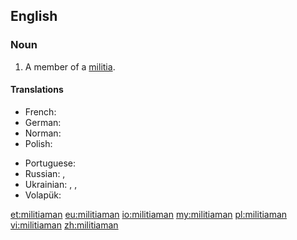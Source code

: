 ==English==

===Noun===
{{en-noun|militiamen}}

# A member of a [[militia]].

====Translations====
{{trans-top|member of a militia}}
* French: {{t+|fr|milicien|m}}
* German: {{t+|de|Milizionär|m}}
* Norman: {{t|nrf|milicien|m}}
* Polish: {{t|pl|milicjant|m}}
{{trans-mid}}
* Portuguese: {{t|pt|miliciano|m}}
* Russian: {{t+|ru|милиционе́р|m}}, {{t+|ru|ополче́нец|m}}
* Ukrainian: {{t|uk|міліціоне́р|m|sc=Cyrl}}, {{t|uk|міліція́нт|m|sc=Cyrl}}, {{t|uk|ополче́нець|m|sc=Cyrl}}
* Volapük: {{qualifier|male or female}} {{t|vo|sifanakomipan}}
{{trans-bottom}}

[[et:militiaman]]
[[eu:militiaman]]
[[io:militiaman]]
[[my:militiaman]]
[[pl:militiaman]]
[[vi:militiaman]]
[[zh:militiaman]]